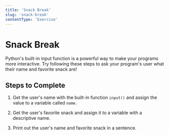 ```yaml
---
title: 'Snack Break'
slug: 'snack-break'
contentType: 'Exercise'
---
```


# Snack Break

Python's built-in input function is a powerful way to make your programs more interactive. Try
following these steps to ask your program's user what their name and favorite snack are!

## Steps to Complete

1. Get the user's name with the built-in function `input()` and assign the value to a variable
   called `name`.

2. Get the user's favorite snack and assign it to a variable with a descriptive name.

3. Print out the user's name and favorite snack in a sentence.

<Exercise contentSrc="@makeschool2/T3-SnackBreak" />
